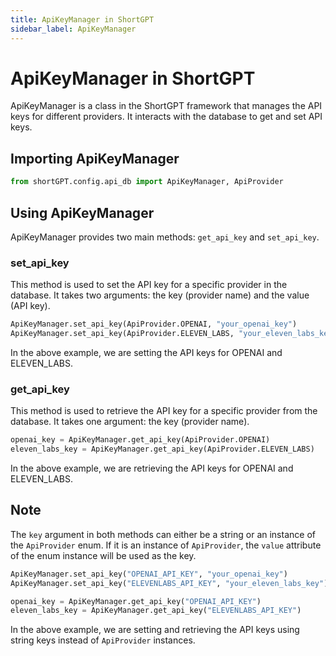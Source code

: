 ---
title: ApiKeyManager in ShortGPT
sidebar_label: ApiKeyManager
---

# ApiKeyManager in ShortGPT

ApiKeyManager is a class in the ShortGPT framework that manages the API keys for different providers. It interacts with the database to get and set API keys.

## Importing ApiKeyManager

```python
from shortGPT.config.api_db import ApiKeyManager, ApiProvider
```

## Using ApiKeyManager

ApiKeyManager provides two main methods: `get_api_key` and `set_api_key`.

### set_api_key

This method is used to set the API key for a specific provider in the database. It takes two arguments: the key (provider name) and the value (API key).

```python
ApiKeyManager.set_api_key(ApiProvider.OPENAI, "your_openai_key")
ApiKeyManager.set_api_key(ApiProvider.ELEVEN_LABS, "your_eleven_labs_key")
```

In the above example, we are setting the API keys for OPENAI and ELEVEN_LABS.

### get_api_key

This method is used to retrieve the API key for a specific provider from the database. It takes one argument: the key (provider name).

```python
openai_key = ApiKeyManager.get_api_key(ApiProvider.OPENAI)
eleven_labs_key = ApiKeyManager.get_api_key(ApiProvider.ELEVEN_LABS)
```
In the above example, we are retrieving the API keys for OPENAI and ELEVEN_LABS.

## Note

The `key` argument in both methods can either be a string or an instance of the `ApiProvider` enum. If it is an instance of `ApiProvider`, the `value` attribute of the enum instance will be used as the key.

```python
ApiKeyManager.set_api_key("OPENAI_API_KEY", "your_openai_key")
ApiKeyManager.set_api_key("ELEVENLABS_API_KEY", "your_eleven_labs_key")

openai_key = ApiKeyManager.get_api_key("OPENAI_API_KEY")
eleven_labs_key = ApiKeyManager.get_api_key("ELEVENLABS_API_KEY")
```
In the above example, we are setting and retrieving the API keys using string keys instead of `ApiProvider` instances.